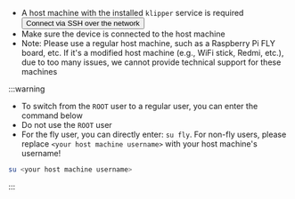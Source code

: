 * A host machine with the installed `klipper` service is required  <Button variant="contained" disableElevation href="/docs/DebugDoc/BasicTutorial/">Connect via SSH over the network</Button>
* Make sure the device is connected to the host machine
* Note: Please use a regular host machine, such as a Raspberry Pi FLY board, etc. If it's a modified host machine (e.g., WiFi stick, Redmi, etc.), due to too many issues, we cannot provide technical support for these machines

:::warning
* To switch from the `ROOT` user to a regular user, you can enter the command below
* Do not use the `ROOT` user
* For the fly user, you can directly enter: `su fly`. For non-fly users, please replace `<your host machine username>` with your host machine's username!
```bash
su <your host machine username>
```
:::